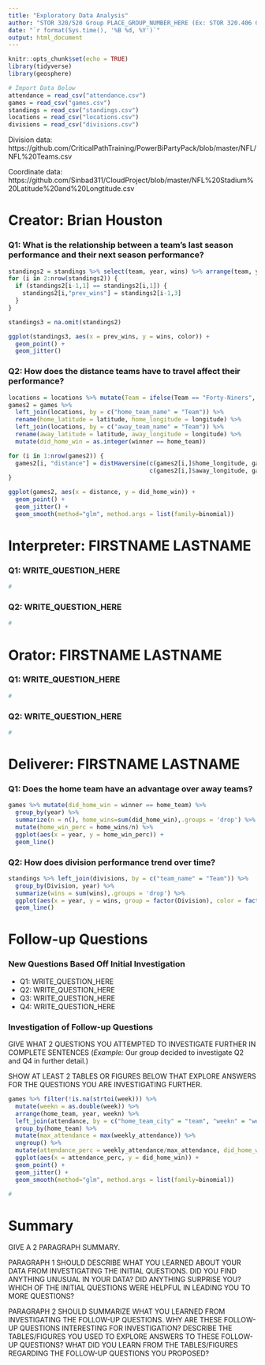 ```yaml
---
title: "Exploratory Data Analysis"
author: "STOR 320/520 Group PLACE_GROUP_NUMBER_HERE (Ex: STOR 320.406 Group 12)"
date: "`r format(Sys.time(), '%B %d, %Y')`"
output: html_document
---
```


```r
knitr::opts_chunk$set(echo = TRUE)
library(tidyverse)
library(geosphere)

# Import Data Below
attendance = read_csv("attendance.csv")
games = read_csv("games.csv")
standings = read_csv("standings.csv")
locations = read_csv("locations.csv")
divisions = read_csv("divisions.csv")
```

Division data:
https://github.com/CriticalPathTraining/PowerBiPartyPack/blob/master/NFL/NFL%20Teams.csv

Coordinate data:
https://github.com/Sinbad311/CloudProject/blob/master/NFL%20Stadium%20Latitude%20and%20Longtitude.csv

# Creator: Brian Houston

### Q1: What is the relationship between a team's last season performance and their next season performance?

```r
standings2 = standings %>% select(team, year, wins) %>% arrange(team, year)
for (i in 2:nrow(standings2)) {
  if (standings2[i-1,1] == standings2[i,1]) {
    standings2[i,"prev_wins"] = standings2[i-1,3]
  }
}

standings3 = na.omit(standings2)

ggplot(standings3, aes(x = prev_wins, y = wins, color)) +
  geom_point() +
  geom_jitter()
```

### Q2: How does the distance teams have to travel affect their performance?
```r
locations = locations %>% mutate(Team = ifelse(Team == "Forty-Niners", "49ers", Team))
games2 = games %>% 
  left_join(locations, by = c("home_team_name" = "Team")) %>% 
  rename(home_latitude = latitude, home_longitude = longitude) %>%
  left_join(locations, by = c("away_team_name" = "Team")) %>% 
  rename(away_latitude = latitude, away_longitude = longitude) %>%
  mutate(did_home_win = as.integer(winner == home_team))

for (i in 1:nrow(games2)) {
  games2[i, "distance"] = distHaversine(c(games2[i,]$home_longitude, games2[i,]$home_latitude),
                                        c(games2[i,]$away_longitude, games2[i,]$away_latitude))
}

ggplot(games2, aes(x = distance, y = did_home_win)) +
  geom_point() +
  geom_jitter() +
  geom_smooth(method="glm", method.args = list(family=binomial))
```

# Interpreter: FIRSTNAME LASTNAME

### Q1: WRITE_QUESTION_HERE

```r
#
```

### Q2: WRITE_QUESTION_HERE

```r
#
```

# Orator: FIRSTNAME LASTNAME

### Q1: WRITE_QUESTION_HERE

```r
#
```

### Q2: WRITE_QUESTION_HERE

```r
#
```

# Deliverer: FIRSTNAME LASTNAME

### Q1: Does the home team have an advantage over away teams?

```r
games %>% mutate(did_home_win = winner == home_team) %>% 
  group_by(year) %>%
  summarize(n = n(), home_wins=sum(did_home_win),.groups = 'drop') %>%
  mutate(home_win_perc = home_wins/n) %>%
  ggplot(aes(x = year, y = home_win_perc)) +
  geom_line()
```

### Q2: How does division performance trend over time?

```r
standings %>% left_join(divisions, by = c("team_name" = "Team")) %>%
  group_by(Division, year) %>%
  summarize(wins = sum(wins),.groups = 'drop') %>%
  ggplot(aes(x = year, y = wins, group = factor(Division), color = factor(Division))) +
  geom_line()
```

# Follow-up Questions

### New Questions Based Off Initial Investigation

- Q1: WRITE_QUESTION_HERE
- Q2: WRITE_QUESTION_HERE
- Q3: WRITE_QUESTION_HERE 
- Q4: WRITE_QUESTION_HERE

### Investigation of Follow-up Questions

GIVE WHAT 2 QUESTIONS YOU ATTEMPTED TO INVESTIGATE FURTHER IN COMPLETE SENTENCES (*Example:* Our group decided to investigate Q2 and Q4 in further detail.)

SHOW AT LEAST 2 TABLES OR FIGURES BELOW THAT EXPLORE ANSWERS FOR THE QUESTIONS YOU ARE INVESTIGATING FURTHER.

```r
games %>% filter(!is.na(strtoi(week))) %>%
  mutate(weekn = as.double(week)) %>%
  arrange(home_team, year, weekn) %>%
  left_join(attendance, by = c("home_team_city" = "team", "weekn" = "week", "year" = "year")) %>%
  group_by(home_team) %>% 
  mutate(max_attendance = max(weekly_attendance)) %>%
  ungroup() %>%
  mutate(attendance_perc = weekly_attendance/max_attendance, did_home_win = as.integer(home_team == winner)) %>%
  ggplot(aes(x = attendance_perc, y = did_home_win)) +
  geom_point() +
  geom_jitter() +
  geom_smooth(method="glm", method.args = list(family=binomial))
```

```r
#
```

# Summary

GIVE A 2 PARAGRAPH SUMMARY. 

PARAGRAPH 1 SHOULD DESCRIBE WHAT YOU LEARNED ABOUT YOUR DATA FROM INVESTIGATING THE INITIAL QUESTIONS. DID YOU FIND ANYTHING UNUSUAL IN YOUR DATA? DID ANYTHING SURPRISE YOU? WHICH OF THE INITIAL QUESTIONS WERE HELPFUL IN LEADING YOU TO MORE QUESTIONS?

PARAGRAPH 2 SHOULD SUMMARIZE WHAT YOU LEARNED FROM INVESTIGATING THE FOLLOW-UP QUESTIONS. WHY ARE THESE FOLLOW-UP QUESTIONS INTERESTING FOR INVESTIGATION? DESCRIBE THE TABLES/FIGURES YOU USED TO EXPLORE ANSWERS TO THESE FOLLOW-UP QUESTIONS? WHAT DID YOU LEARN FROM THE TABLES/FIGURES REGARDING THE FOLLOW-UP QUESTIONS YOU PROPOSED?















